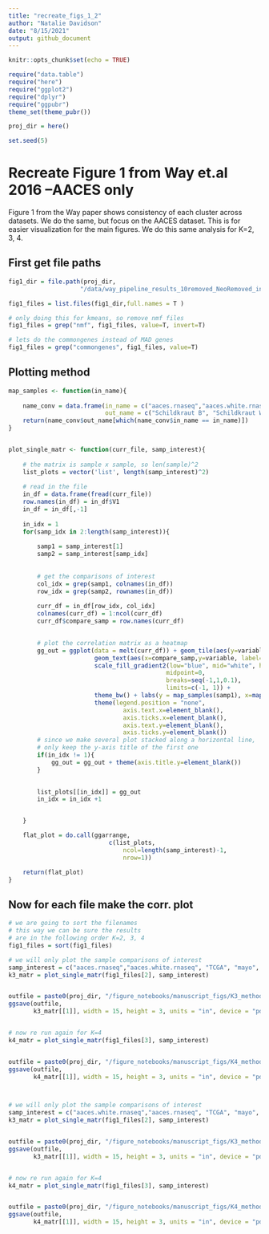 ```yaml
---
title: "recreate_figs_1_2"
author: "Natalie Davidson"
date: "8/15/2021"
output: github_document
---
```


```r
knitr::opts_chunk$set(echo = TRUE)

require("data.table")
require("here")
require("ggplot2")
require("dplyr")
require("ggpubr")
theme_set(theme_pubr())

proj_dir = here()

set.seed(5)

```


# Recreate Figure 1 from Way et.al 2016 --AACES only

Figure 1 from the Way paper shows consistency of each cluster across datasets.
We do the same, but focus on the AACES dataset. This is for easier visualization for the main figures.
We do this same analysis for K=2, 3, 4.

## First get file paths

```r

fig1_dir = file.path(proj_dir, 
                    "/data/way_pipeline_results_10removed_NeoRemoved_inclWhites/2.Clustering_DiffExprs-Tables-AcrossCor/")

fig1_files = list.files(fig1_dir,full.names = T )

# only doing this for kmeans, so remove nmf files
fig1_files = grep("nmf", fig1_files, value=T, invert=T)

# lets do the commongenes instead of MAD genes
fig1_files = grep("commongenes", fig1_files, value=T)


```


## Plotting method

```r

map_samples <- function(in_name){
    
    name_conv = data.frame(in_name = c("aaces.rnaseq","aaces.white.rnaseq", "TCGA", "mayo", "GSE32062.GPL6480", "GSE9891"),
                           out_name = c("Schildkraut B", "Schildkraut W", "TCGA", "Mayo", "Yoshihara", "Tothill"))
    return(name_conv$out_name[which(name_conv$in_name == in_name)]) 
}


plot_single_matr <- function(curr_file, samp_interest){
        
    # the matrix is sample x sample, so len(sample)^2
    list_plots = vector('list', length(samp_interest)^2)
    
    # read in the file
    in_df = data.frame(fread(curr_file))
    row.names(in_df) = in_df$V1
    in_df = in_df[,-1]
    
    in_idx = 1
    for(samp_idx in 2:length(samp_interest)){
        
        samp1 = samp_interest[1]
        samp2 = samp_interest[samp_idx]
    
        
        # get the comparisons of interest
        col_idx = grep(samp1, colnames(in_df))
        row_idx = grep(samp2, rownames(in_df))
        
        curr_df = in_df[row_idx, col_idx]
        colnames(curr_df) = 1:ncol(curr_df)
        curr_df$compare_samp = row.names(curr_df) 

        
        # plot the correlation matrix as a heatmap
        gg_out = ggplot(data = melt(curr_df)) + geom_tile(aes(y=variable,x=compare_samp, fill = value)) +
                        geom_text(aes(x=compare_samp,y=variable, label=round(value, 2))) + 
                        scale_fill_gradient2(low="blue", mid="white", high="red", 
                                            midpoint=0,    
                                            breaks=seq(-1,1,0.1), 
                                            limits=c(-1, 1)) + 
                        theme_bw() + labs(y = map_samples(samp1), x=map_samples(samp2)) +
                        theme(legend.position = "none", 
                                axis.text.x=element_blank(),
                                axis.ticks.x=element_blank(),
                                axis.text.y=element_blank(),
                                axis.ticks.y=element_blank())
        # since we make several plot stacked along a horizontal line, 
        # only keep the y-axis title of the first one
        if(in_idx != 1){
            gg_out = gg_out + theme(axis.title.y=element_blank())
        }
        

        list_plots[[in_idx]] = gg_out
        in_idx = in_idx +1 


    }

    flat_plot = do.call(ggarrange, 
                            c(list_plots, 
                                ncol=length(samp_interest)-1,
                                nrow=1))

    return(flat_plot)
}

```


## Now for each file make the corr. plot

```r


# we are going to sort the filenames
# this way we can be sure the results
# are in the following order K=2, 3, 4
fig1_files = sort(fig1_files)

# we will only plot the sample comparisons of interest
samp_interest = c("aaces.rnaseq","aaces.white.rnaseq", "TCGA", "mayo", "GSE32062.GPL6480", "GSE9891")
k3_matr = plot_single_matr(fig1_files[2], samp_interest)


outfile = paste0(proj_dir, "/figure_notebooks/manuscript_figs/K3_method_comparison_AA.pdf")
ggsave(outfile,
       k3_matr[[1]], width = 15, height = 3, units = "in", device = "pdf")


# now re run again for K=4
k4_matr = plot_single_matr(fig1_files[3], samp_interest)


outfile = paste0(proj_dir, "/figure_notebooks/manuscript_figs/K4_method_comparison_AA.pdf")
ggsave(outfile,
       k4_matr[[1]], width = 15, height = 3, units = "in", device = "pdf")



# we will only plot the sample comparisons of interest
samp_interest = c("aaces.white.rnaseq","aaces.rnaseq", "TCGA", "mayo", "GSE32062.GPL6480", "GSE9891")
k3_matr = plot_single_matr(fig1_files[2], samp_interest)


outfile = paste0(proj_dir, "/figure_notebooks/manuscript_figs/K3_method_comparison_W.pdf")
ggsave(outfile,
       k3_matr[[1]], width = 15, height = 3, units = "in", device = "pdf")


# now re run again for K=4
k4_matr = plot_single_matr(fig1_files[3], samp_interest)


outfile = paste0(proj_dir, "/figure_notebooks/manuscript_figs/K4_method_comparison_W.pdf")
ggsave(outfile,
       k4_matr[[1]], width = 15, height = 3, units = "in", device = "pdf")



```
